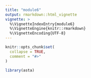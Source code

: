 ```yaml
---
title: "module6"
output: rmarkdown::html_vignette
vignette: >
  %\VignetteIndexEntry{module6}
  %\VignetteEngine{knitr::rmarkdown}
  %\VignetteEncoding{UTF-8}
---
```


```r
knitr::opts_chunk$set(
  collapse = TRUE,
  comment = "#>"
)
```

```r
library(asta)
```
